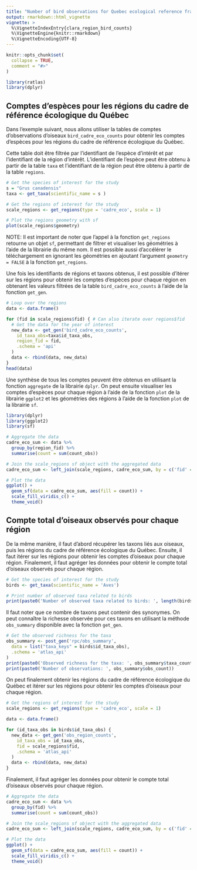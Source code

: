 ```yaml
---
title: "Number of bird observations for Quebec ecological reference framework regions"
output: rmarkdown::html_vignette
vignette: >
  %\VignetteIndexEntry{clara_region_bird_counts}
  %\VignetteEngine{knitr::rmarkdown}
  %\VignetteEncoding{UTF-8}
---
```


```r
knitr::opts_chunk$set(
  collapse = TRUE,
  comment = "#>"
)
```

```r
library(ratlas)
library(dplyr)
```

## Comptes d'espèces pour les régions du cadre de référence écologique du Québec

Dans l'exemple suivant, nous allons utiliser la tables de comptes d'observations d'oiseaux `bird_cadre_eco_counts` pour obtenir les comptes d'espèces pour les régions du cadre de référence écologique du Québec.

Cette table doit être filtrée par l'identifiant de l'espèce d'intérêt et par l'identifiant de la région d'intérêt. L'identifiant de l'espèce peut être obtenu à partir de la table `taxa` et l'identifiant de la région peut être obtenu à partir de la table `regions`.

```r
# Get the species of interest for the study
s = "Grus canadensis"
taxa <- get_taxa(scientific_name = s )

# Get the regions of interest for the study
scale_regions <- get_regions(type = 'cadre_eco', scale = 1)

# Plot the regions geometry with sf
plot(scale_regions$geometry)
```

NOTE: Il est important de noter que l'appel à la fonction `get_regions` retourne un objet `sf`, permettant de filtrer et visualiser les géométries à l'aide de la librairie du même nom. Il est possible aussi d'accélérer le téléchargement en ignorant les géométries en ajoutant l'argument `geometry = FALSE` à la fonction `get_regions`.

Une fois les identifiants de régions et taxons obtenus, il est possible d'itérer sur les régions pour obtenir les comptes d'espèces pour chaque région en obtenant les valeurs filtrées de la table `bird_cadre_eco_counts` à l'aide de la fonction `get_gen`.

```r
# Loop over the regions
data <- data.frame()

for (fid in scale_regions$fid) { # Can also iterate over regions$fid
  # Get the data for the year of interest
  new_data <- get_gen('bird_cadre_eco_counts',
    id_taxa_obs=taxa$id_taxa_obs,
    region_fid = fid,
    .schema = 'api'
  )
  data <- rbind(data, new_data)
}
head(data)
```

Une synthèse de tous les comptes peuvent être obtenus en utilisant la fonction `aggregate` de la librairie `dplyr`. On peut ensuite visualiser les comptes d'espèces pour chaque région à l'aide de la fonction `plot` de la librairie `ggplot2` et les géométries des régions à l'aide de la fonction `plot` de la librairie `sf`.

```r
library(dplyr)
library(ggplot2)
library(sf)

# Aggregate the data
cadre_eco_sum <- data %>%
  group_by(region_fid) %>%
  summarise(count = sum(count_obs))

# Join the scale_regions sf object with the aggregated data
cadre_eco_sum <- left_join(scale_regions, cadre_eco_sum, by = c('fid' = 'region_fid'))

# Plot the data
ggplot() +
  geom_sf(data = cadre_eco_sum, aes(fill = count)) +
  scale_fill_viridis_c() +
  theme_void()
```

## Compte total d'oiseaux observés pour chaque région

De la même manière, il faut d'abord récupérer les taxons liés aux oiseaux, puis les régions du cadre de référence écologique du Québec. Ensuite, il faut itérer sur les régions pour obtenir les comptes d'oiseaux pour chaque région. Finalement, il faut agréger les données pour obtenir le compte total d'oiseaux observés pour chaque région.

```r
# Get the species of interest for the study
birds <- get_taxa(scientific_name = 'Aves')

# Print number of observed taxa related to birds
print(paste0('Number of observed taxa related to birds: ', length(birds$id_taxa_obs)))
```

Il faut noter que ce nombre de taxons peut contenir des synonymes. On peut connaître la richesse observée pour ces taxons en utilisant la méthode `obs_summary` disponible avec la fonction `get_gen`.

```r
# Get the observed richness for the taxa
obs_summary <- post_gen('rpc/obs_summary',
  data = list("taxa_keys" = birds$id_taxa_obs),
  .schema = 'atlas_api'
)
print(paste0('Observed richness for the taxa: ', obs_summary$taxa_count))
print(paste0('Number of observations: ', obs_summary$obs_count))
```

On peut finalement obtenir les régions du cadre de référence écologique du Québec et itérer sur les régions pour obtenir les comptes d'oiseaux pour chaque région.

```r
# Get the regions of interest for the study
scale_regions <- get_regions(type = 'cadre_eco', scale = 1)

data <- data.frame()

for (id_taxa_obs in birds$id_taxa_obs) {
  new_data <- get_gen('obs_region_counts',
    id_taxa_obs = id_taxa_obs,
    fid = scale_regions$fid,
    .schema = 'atlas_api'
  )
  data <- rbind(data, new_data)
}
```

Finalement, il faut agréger les données pour obtenir le compte total d'oiseaux observés pour chaque région.

```r
# Aggregate the data
cadre_eco_sum <- data %>%
  group_by(fid) %>%
  summarise(count = sum(count_obs))

# Join the scale_regions sf object with the aggregated data
cadre_eco_sum <- left_join(scale_regions, cadre_eco_sum, by = c('fid' = 'fid'))

# Plot the data
ggplot() +
  geom_sf(data = cadre_eco_sum, aes(fill = count)) +
  scale_fill_viridis_c() +
  theme_void()
```
